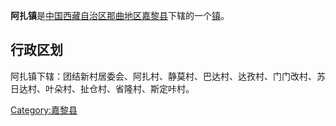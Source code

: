 {{中国乡级行政区
|行政区全称 = 阿扎镇
|景观照片文件名 = 
|景观照片描述 = 
|汉语拼音 =
|其他语言 = 
|其他语言名称 = 
|位置图文件名 = 
|位置图描述 = 
|自定义图片=
|上级行政区 = [[西藏自治区|西藏自治区]][[那曲地区|那曲地区]][[嘉黎县|嘉黎县]]
|行政区类别 = [[行政建制镇|镇]]
|行政区划代码 = 
|行政区划 = 
|村委会 = 
|居委会 = 
|建置时间 = 
|领导职位 = 
|领导名称 = 
|政府驻地 = 
|毗邻 = 
|地理坐标 = 
|总面积 = 
|总人口 = 
|户籍人口 = 
|户籍人口年份 = 
|常住人口 = 
|常住人口年份 = 
|人口密度 = 
|GDP = 
|邮政编码 = 
|电话区号 = 
|官方网站 = 
|网站名称 = 
}}
'''阿扎镇'''是[[中华人民共和国|中国]][[西藏自治区|西藏自治区]][[那曲地区|那曲地区]][[嘉黎县|嘉黎县]]下辖的一个[[行政建制镇|镇]]。

== 行政区划 ==
阿扎镇下辖：团结新村居委会、阿扎村、静莫村、巴达村、达孜村、门门改村、苏日达村、叶朵村、扯仓村、省隆村、斯定咔村。

{{西藏小作品}}
{{嘉黎县行政区划}}

[[Category:嘉黎县|Category:嘉黎县]]